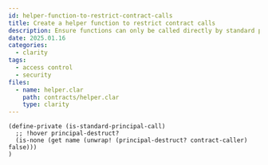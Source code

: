 ```yaml
---
id: helper-function-to-restrict-contract-calls
title: Create a helper function to restrict contract calls
description: Ensure functions can only be called directly by standard principals (users) and not by other contracts, maintaining transaction visibility.
date: 2025.01.16
categories:
  - clarity
tags:
  - access control
  - security
files:
  - name: helper.clar
    path: contracts/helper.clar
    type: clarity
---
```


```clarity
(define-private (is-standard-principal-call)
  ;; !hover principal-destruct?
  (is-none (get name (unwrap! (principal-destruct? contract-caller) false)))
)
```